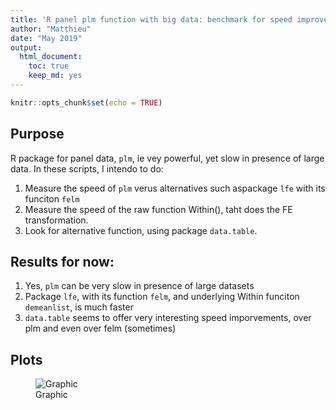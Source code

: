 ```yaml
---
title: 'R panel plm function with big data: benchmark for speed improvement'
author: "Matthieu"
date: "May 2019"
output:
  html_document:
    toc: true
    keep_md: yes
---
```

  
```r
knitr::opts_chunk$set(echo = TRUE)
```

## Purpose

R package for panel data, `plm`, ie vey powerful, yet slow in presence of large data. In these scripts, I intendo to do:

1. Measure the speed of `plm` verus alternatives such aspackage `lfe` with its funciton `felm`
2. Measure the speed of the raw function Within(), taht does the FE transformation. 
3. Look for alternative function, using package `data.table`. 


## Results for now:

1. Yes, `plm` can be very slow in presence of large datasets
2. Package `lfe`, with its function `felm`, and underlying Within funciton `demeanlist`, is much faster
3. `data.table` seems to offer very interesting speed imporvements, over plm and even over felm (sometimes)

## Plots

![Graphic](figures/benchm_center_dt_lfe.png?raw=true "Title")